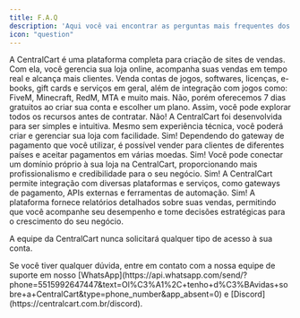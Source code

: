 ```yaml
---
title: F.A.Q
description: 'Aqui você vai encontrar as perguntas mais frequentes dos nossos clientes.'
icon: "question"
---
```


<AccordionGroup>

  <Accordion title=" O que é Centralcart?">
    A CentralCart é uma plataforma completa para criação de sites de vendas. Com ela, você gerencia sua loja online, acompanha suas vendas em tempo real e alcança mais clientes.
  </Accordion>

  <Accordion title=" O que posso vender na CentralCart?">
    Venda contas de jogos, softwares, licenças, e-books, gift cards e serviços em geral, além de integração com jogos como: FiveM, Minecraft, RedM, MTA e muito mais.
  </Accordion>

  <Accordion title="A CentralCart é grátis?">
    Não, porém oferecemos 7 dias gratuitos ao criar sua conta e escolher um plano. Assim, você pode explorar todos os recursos antes de contratar.
  </Accordion>

  <Accordion title="Preciso ter conhecimento técnico para usar a CentralCart?">
    Não! A CentralCart foi desenvolvida para ser simples e intuitiva. Mesmo sem experiência técnica, você poderá criar e gerenciar sua loja com facilidade.
  </Accordion>

  <Accordion title="A CentralCart permite vendas internacionais?">
    Sim! Dependendo do gateway de pagamento que você utilizar, é possível vender para clientes de diferentes países e aceitar pagamentos em várias moedas.
  </Accordion>

  <Accordion title="Posso usar meu próprio domínio na CentralCart?">
    Sim! Você pode conectar um domínio próprio à sua loja na CentralCart, proporcionando mais profissionalismo e credibilidade para o seu negócio.
  </Accordion>

  <Accordion title="Posso integrar a CentralCart com outras plataformas?">
    Sim! A CentralCart permite integração com diversas plataformas e serviços, como gateways de pagamento, APIs externas e ferramentas de automação.
  </Accordion>

  <Accordion title="A CentralCart oferece relatórios e estatísticas de vendas?">
    Sim! A plataforma fornece relatórios detalhados sobre suas vendas, permitindo que você acompanhe seu desempenho e tome decisões estratégicas para o crescimento do seu negócio.
  </Accordion>
  
</AccordionGroup>

<Warning>A equipe da CentralCart nunca solicitará qualquer tipo de acesso à sua conta.</Warning>

<Check>
Se você tiver qualquer dúvida, entre em contato com a nossa equipe de suporte
em nosso [WhatsApp](https://api.whatsapp.com/send/?phone=5515992647447&text=Ol%C3%A1%2C+tenho+d%C3%BAvidas+sobre+a+CentralCart&type=phone_number&app_absent=0) 
e [Discord](https://centralcart.com.br/discord).
</Check>
